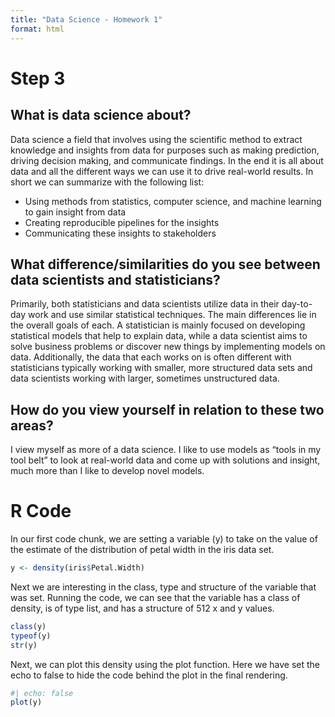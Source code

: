 ```yaml
---
title: "Data Science - Homework 1"
format: html
---
```

# Step 3

## What is data science about?

Data science a field that involves using the scientific method to extract knowledge and insights from data for purposes such as making prediction, driving decision making, and communicate findings. In the end it is all about data and all the different ways we can use it to drive real-world results. In short we can summarize with the following list:

- Using methods from statistics, computer science, and machine learning to gain insight from data
- Creating reproducible pipelines for the insights
- Communicating these insights to stakeholders

## What difference/similarities do you see between data scientists and statisticians?

Primarily, both statisticians and data scientists utilize data in their day-to-day work and use similar statistical techniques. The main differences lie in the overall goals of each. A statistician is mainly focused on developing statistical models that help to explain data, while a data scientist aims to solve business problems or discover new things by implementing models on data. Additionally, the data that each works on is often different with statisticians typically working with smaller, more structured data sets and data scientists working with larger, sometimes unstructured data.

## How do you view yourself in relation to these two areas?

I view myself as more of a data science. I like to use models as "tools in my tool belt" to look at real-world data and come up with solutions and insight, much more than I like to develop novel models.

# R Code
In our first code chunk, we are setting a variable (y) to take on the value of the estimate of the distribution of petal width in the iris data set.
```R
y <- density(iris$Petal.Width)
```
Next we are interesting in the class, type and structure of the variable that was set. Running the code, we can see that the variable has a class of density, is of type list, and has a structure of 512 x and y values.
```R
class(y)
typeof(y)
str(y)
```
Next, we can plot this density using the plot function. Here we have set the echo to false to hide the code behind the plot in the final rendering.
```R
#| echo: false
plot(y)
```